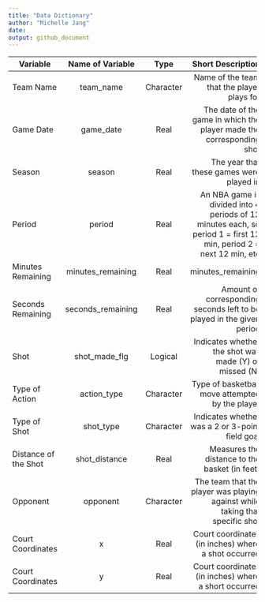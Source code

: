 ```yaml
---
title: "Data Dictionary"
author: "Michelle Jang"
date: 
output: github_document
---
```

 
| Variable             | Name of Variable | Type      | Short Description |
|----------------------|:----------------:|:---------:|------------------:|
| Team Name            | team_name        | Character | Name of the team that the player plays for |
| Game Date            | game_date        | Real      | The date of the game in which the player made the corresponding shot |
| Season               | season           | Real      | The year that these games were played in |
| Period               | period           | Real      | An NBA game is divided into 4 periods of 12 minutes each, so period 1 = first 12 min, period 2 = next 12 min, etc |
| Minutes Remaining    | minutes_remaining| Real      | minutes_remaining | Amount of time (in minutes) left to be played in the given | period
| Seconds Remaining    | seconds_remaining| Real      | Amount of corresponding seconds left to be played in the given period |
| Shot                 | shot_made_flg    | Logical   | Indicates whether the shot was made (Y) or missed (N) |
| Type of Action       | action_type      | Character | Type of basketball move attempted by the player |
| Type of Shot         | shot_type        | Character | Indicates whether was a 2 or 3-point field goal |
| Distance of the Shot | shot_distance    | Real      | Measures the distance to the basket (in feet) |
| Opponent             | opponent         | Character | The team that the player was playing against while taking that specific shot |
| Court Coordinates    | x                | Real      | Court coordinates (in inches) where a shot occurred |
| Court Coordinates    | y                | Real      | Court coordinates (in inches) where a short occurred |


